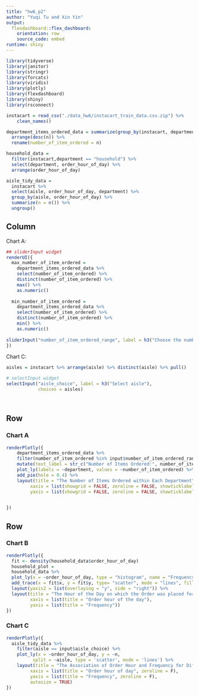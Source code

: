 ```yaml
---
title: "hw6_p2"
author: "Yuqi Tu and Xin Yin"
output: 
  flexdashboard::flex_dashboard:
    orientation: row
    source_code: embed
runtime: shiny
---
```



```r
library(tidyverse)
library(janitor)
library(stringr)
library(forcats)
library(viridis)
library(plotly)
library(flexdashboard)
library(shiny)
library(rsconnect)
```


```r
instacart = read_csv("./data_hw6/instacart_train_data.csv.zip") %>%
    clean_names()
```

```r
department_items_ordered_data = summarize(group_by(instacart, department),n = n()) %>% 
  arrange(desc(n)) %>% 
  rename(number_of_item_ordered = n)

```

```r
household_data = 
  filter(instacart,department == "household") %>%
  select(department, order_hour_of_day) %>%
  arrange(order_hour_of_day)
```


```r
aisle_tidy_data =
  instacart %>%
  select(aisle, order_hour_of_day, department) %>%
  group_by(aisle, order_hour_of_day) %>%
  summarize(n = n()) %>%
  ungroup()
```


Column {.sidebar}
-----------------------------------------------------------------------

Chart A:
```r
## sliderInput widget
renderUI({
  max_number_of_item_ordered = 
    department_items_ordered_data %>%
    select(number_of_item_ordered) %>% 
    distinct(number_of_item_ordered) %>% 
    max() %>% 
    as.numeric()
  
  min_number_of_item_ordered = 
    department_items_ordered_data %>%
    select(number_of_item_ordered) %>% 
    distinct(number_of_item_ordered) %>% 
    min() %>% 
    as.numeric()
  
sliderInput("number_of_item_ordered_range", label = h3("Choose the number of ordered  items range"), min = min_number_of_item_ordered, max = max_number_of_item_ordered, value = c(1359, 409087))
})

```

Chart C:
```r

aisles = instacart %>% arrange(aisle) %>% distinct(aisle) %>% pull()

# selectInput widget
selectInput("aisle_choice", label = h3("Select aisle"),
            choices = aisles)

            
```


Row
-----------------------------------------------------------------------

### Chart A

```r
renderPlotly({
    department_items_ordered_data %>% 
    filter(number_of_item_ordered %in% input$number_of_item_ordered_range[1]:input$number_of_item_ordered_range[2]) %>%
    mutate(text_label = str_c("Number of Items Ordered:", number_of_item_ordered)) %>%
    plot_ly(labels = ~department, values = ~number_of_item_ordered) %>% 
    add_pie(hole = 0.4) %>% 
    layout(title = "The Number of Items Ordered within Each Department", showlegend = T,
         xaxis = list(showgrid = FALSE, zeroline = FALSE, showticklabels = FALSE), 
         yaxis = list(showgrid = FALSE, zeroline = FALSE, showticklabels = FALSE))

  
})


```



Row {.tabset .tabset-fade}
-----------------------------------------------------------------------

### Chart B

```r
renderPlotly({
  fit <- density(household_data$order_hour_of_day)
  household_plot =
  household_data %>%
  plot_ly(x = ~order_hour_of_day, type = "histogram", name = "Frequency") %>%
  add_trace(x = fit$x, y = fit$y, type= "scatter", mode = "lines", fill = "tozeroy", yaxis = "y2", name = "Density") %>%
  layout(yaxis2 = list(overlaying = "y", side = "right")) %>%
  layout(title = "The Hour of the Day on which the Order was placed for Household Department",
         xaxis = list(title = "Order hour of the day"), 
         yaxis = list(title = "Frequency"))
})

```

### Chart C

```r
renderPlotly({
  aisle_tidy_data %>%
    filter(aisle == input$aisle_choice) %>% 
    plot_ly(x = ~order_hour_of_day, y = ~n, 
          split = ~aisle, type = 'scatter', mode = 'lines') %>%
    layout(title = "The Association of Order Hour and Frequency for Different Aisles",
         xaxis = list(title = "Order hour of day", zeroline = F),
         yaxis = list(title = "Frequency", zeroline = F),
         autosize = TRUE)
})
```




